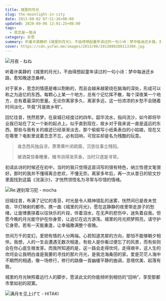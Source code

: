 ```yaml
---
title: 城里的月光
slug: the-moonlight-in-city
date: 2013-08-02 07:51:26+08:00
updated: 2020-09-06 13:01:25+08:00
tags:
  - 思念是一首诗
category: 杂思
summary: 听着许美静的《城里的月光》，不由得想起童年读过的一句小诗：梦中每迷还乡路，愈知晚途念桑梓。
cover: https://cdn.yufan.me/images/2013/08/2013080200113300.jpg
---
```


![月夜 - ねね](https://cdn.yufan.me/images/2013/08/2013080200132700.jpg)

<MusicPlayer id={5252268} />

听着许美静的《城里的月光》，不由得想起童年读过的一句小诗：梦中每迷还乡路，愈知晚途念桑梓。

对于家乡，思念的情感是难以割断的，而且会越来越萦绕在脑海的深处，形成可以称之为追忆的东西。每颗心上某一个地方，总有个记忆挥不散，每个深夜某一个地方，总有着最深的思量。无论你离家多久、离家多远，这一份浓浓的乡愁不会随着时间淡化，毕竟“月是故乡明”。

回忆往昔，恍然若梦。在泉城已经度过的四年。韶华流水，指间流沙，如今即将毕业我已站在了又一个新的起点上。似乎直到现在，故乡对于我来说一直是遥远的东西，那些与我有关的痕迹已经渐渐淡去，那个偷偷写小纸条表白的小姑娘，现在又在哪里？电影里说着念念不忘，必有回响，可现实却是名为残酷的玩意。

> 谁念西风独自凉，萧萧黄叶闭疏窗，沉思往事立残阳。
>
> 被酒莫惊春睡重，赌书消得泼茶香，当时只道是寻常。

初读此诗的时候还在初中，当时的我只觉得这首词写的很有特色，纳兰性德文笔很好。那时的我并不懂得离合悲欢，不懂无奈。离家多年后，再一次从昔日的软文抄里面找到这篇《浣溪沙》，才恍然领悟名为寻常与珍惜的情绪。

![Re:遅刻常习犯 - mocha](https://cdn.yufan.me/images/2013/08/2013080200191900.jpg)

旧城往昔，布满了记忆的青苔，时光是令人精神错乱的迷雾，恍然间已是夜未觉夜、华灯映射的都市。携一曲《城里的月光》，愿在这静静的夜里带走游子的愁绪，让旋律裹挟着以往快乐的片段，伴着泪水，在无声的悲伤中，迷失着自我。但愿今晚的月光能守护在你身旁，让追忆在远方游荡。城里的月光把梦照亮，请守护它身旁。若有一天能重逢，让幸福撒满整个夜晚。

世间万千的变幻，爱把有情的人分两端。心若知道灵犀的方向，那怕不能够朝夕相伴。我想，人的一生会遭遇无数次相逢，有些人是你看过便忘了的风景，而有些则会在你心底生根发芽。而我所知道的是，这一路会走得坎坷，走得艰辛，这人生的坎坷会让我明白谁是我要的寻找的那片月光，是我沧海桑田的家。爱是茫茫人海中不期然的相遇，像一场修行，修行的路像一首幽缓平静的曲调，意境优美、起落有致。

城里的月光映照着远行人的脚步，愿读此文的你能倾听到相仿的“回响”，享受那都市里如初的寂寞。

![满月を见上げて - HITAKI](https://cdn.yufan.me/images/2013/08/2013080200173500.jpg)
